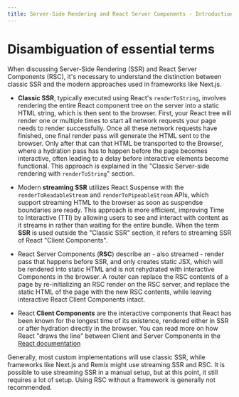 ```yaml
---
title: Server-Side Rendering and React Server Components - Introduction
---
```


# Disambiguation of essential terms

When discussing Server-Side Rendering (SSR) and React Server Components (RSC), it's necessary to understand the distinction between classic SSR and the modern approaches used in frameworks like Next.js.

- **Classic SSR**, typically executed using React's `renderToString`, involves rendering the entire React component tree on the server into a static HTML string, which is then sent to the browser.
  First, your React tree will render one or multiple times to start all network requests your page needs to render successfully.
  Once all these network requests have finished, one final render pass will generate the HTML sent to the browser.
  Only after that can that HTML be transported to the Browser, where a hydration pass has to happen before the page becomes interactive, often leading to a delay before interactive elements become functional.
  This approach is explained in the "Classic Server-side rendering with `renderToString`" section.

- Modern **streaming SSR** utilizes React Suspense with the `renderToReadableStream` and `renderToPipeableStream` APIs, which support streaming HTML to the browser as soon as suspendse boundaries are ready.
  This approach is more efficient, improving Time to Interactive (TTI) by allowing users to see and interact with content as it streams in rather than waiting for the entire bundle.
  When the term **SSR** is used outside the "Classic SSR" section, it refers to streaming SSR of React "Client Components".

- React Server Components (**RSC**) describe an - also streamed - render pass that happens before SSR, and only creates static JSX, which will be rendered into static HTML and is not rehydrated with interactive Components in the browser.
  A router can replace the RSC contents of a page by re-initializing an RSC render on the RSC server, and replace the static HTML of the page with the new RSC contents, while leaving interactive React Client Components intact.

- React **Client Components** are the interactive components that React has been known for the longest time of its existence, rendered either in SSR or after hydration directly in the browser.
  You can read more on how React "draws the line" between Client and Server Components in the [React documentation](https://react.dev/reference/react/use-client)

Generally, most custom implementations will use classic SSR, while frameworks like Next.js and Remix might use streaming SSR and RSC. It is possible to use streaming SSR in a manual setup, but at this point, it still requires a lot of setup. Using RSC without a framework is generally not recommended.
